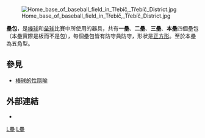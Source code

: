 {{sport-stub}}

[[File:Home_base_of_baseball_field_in_Třebíč,_Třebíč_District.jpg|thumb]]

'''壘包'''，是[[棒球|棒球]]和[[垒球|垒球]]比賽中所使用的器具，共有'''一壘'''、'''二壘'''、'''三壘'''、'''本壘'''四個壘包（本壘實際是板而不是包），每個壘包皆有防守員防守，形狀是[[正方形|正方形]]。至於本壘為五角型。

==參見==
*[[棒球的性隱喻|棒球的性隱喻]]
==外部連結==
*{{臺灣棒球維基館}}

{{Baseball Positions}}

[[Category:壘球|L壘]]
[[Category:棒球術語|L壘]]